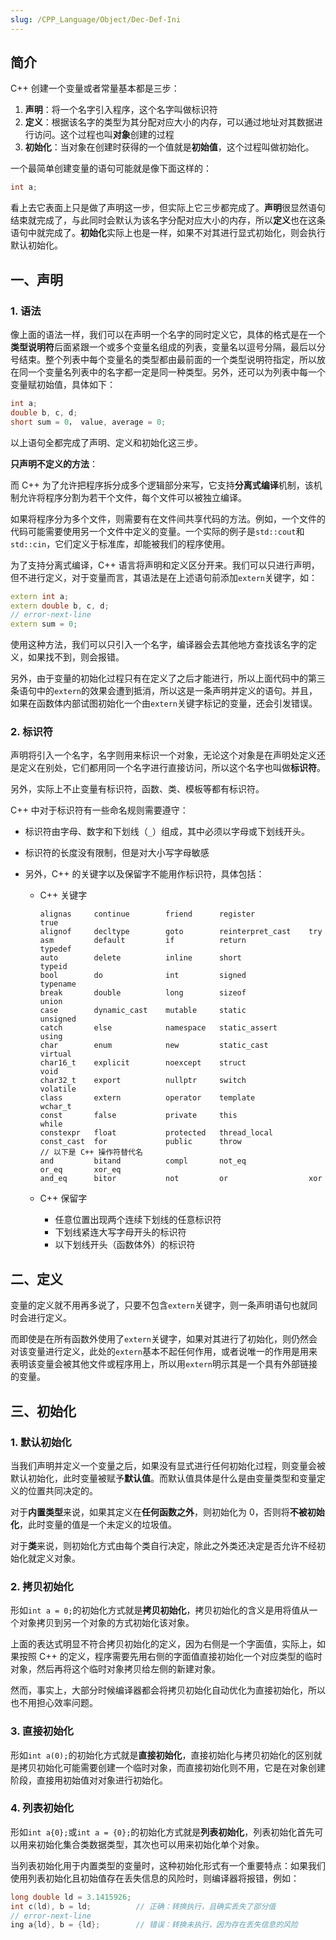 ```yaml
---
slug: /CPP_Language/Object/Dec-Def-Ini
---
```


## 简介

C++ 创建一个变量或者常量基本都是三步：

1. **声明**：将一个名字引入程序，这个名字叫做标识符
2. **定义**：根据该名字的类型为其分配对应大小的内存，可以通过地址对其数据进行访问。这个过程也叫**对象**创建的过程
3. **初始化**：当对象在创建时获得的一个值就是**初始值**，这个过程叫做初始化。

一个最简单创建变量的语句可能就是像下面这样的：

```c++
int a;
```

看上去它表面上只是做了声明这一步，但实际上它三步都完成了。**声明**很显然语句结束就完成了，与此同时会默认为该名字分配对应大小的内存，所以**定义**也在这条语句中就完成了。**初始化**实际上也是一样，如果不对其进行显式初始化，则会执行默认初始化。



## 一、声明

### 1. 语法

像上面的语法一样，我们可以在声明一个名字的同时定义它，具体的格式是在一个**类型说明符**后面紧跟一个或多个变量名组成的列表，变量名以逗号分隔，最后以分号结束。整个列表中每个变量名的类型都由最前面的一个类型说明符指定，所以放在同一个变量名列表中的名字都一定是同一种类型。另外，还可以为列表中每一个变量赋初始值，具体如下：

```c++
int a;
double b, c, d;
short sum = 0， value, average = 0;
```

以上语句全都完成了声明、定义和初始化这三步。

**只声明不定义的方法**：

而 C++ 为了允许把程序拆分成多个逻辑部分来写，它支持**分离式编译**机制，该机制允许将程序分割为若干个文件，每个文件可以被独立编译。

如果将程序分为多个文件，则需要有在文件间共享代码的方法。例如，一个文件的代码可能需要使用另一个文件中定义的变量。一个实际的例子是`std::cout`和`std::cin`，它们定义于标准库，却能被我们的程序使用。

为了支持分离式编译，C++ 语言将声明和定义区分开来。我们可以只进行声明，但不进行定义，对于变量而言，其语法是在上述语句前添加`extern`关键字，如：

```c++
extern int a;
extern double b, c, d;
// error-next-line
extern sum = 0;
```

使用这种方法，我们可以只引入一个名字，编译器会去其他地方查找该名字的定义，如果找不到，则会报错。

另外，由于变量的初始化过程只有在定义了之后才能进行，所以上面代码中的第三条语句中的`extern`的效果会遭到抵消，所以这是一条声明并定义的语句。并且，如果在函数体内部试图初始化一个由`extern`关键字标记的变量，还会引发错误。



### 2. 标识符

声明将引入一个名字，名字则用来标识一个对象，无论这个对象是在声明处定义还是定义在别处，它们都用同一个名字进行直接访问，所以这个名字也叫做**标识符**。

另外，实际上不止变量有标识符，函数、类、模板等都有标识符。

C++ 中对于标识符有一些命名规则需要遵守：

- 标识符由字母、数字和下划线（`_`）组成，其中必须以字母或下划线开头。

- 标识符的长度没有限制，但是对大小写字母敏感

- 另外，C++ 的关键字以及保留字不能用作标识符，具体包括：

  - C++ 关键字

    ```
    alignas		continue		friend		register			true
    alignof		decltype		goto		reinterpret_cast	try
    asm			default			if			return				typedef
    auto		delete			inline		short				typeid
    bool		do				int			signed				typename
    break		double			long		sizeof				union
    case		dynamic_cast	mutable		static				unsigned
    catch		else			namespace	static_assert		using
    char		enum			new			static_cast			virtual
    char16_t	explicit		noexcept	struct				void
    char32_t	export			nullptr		switch				volatile
    class		extern			operator	template			wchar_t
    const		false			private		this				while
    constexpr	float			protected	thread_local
    const_cast	for				public		throw
    // 以下是 C++ 操作符替代名
    and			bitand			compl		not_eq				or_eq		xor_eq
    and_eq		bitor			not			or					xor
    ```

  - C++ 保留字

    - 任意位置出现两个连续下划线的任意标识符
    - 下划线紧连大写字母开头的标识符
    - 以下划线开头（函数体外）的标识符



## 二、定义

变量的定义就不用再多说了，只要不包含`extern`关键字，则一条声明语句也就同时会进行定义。

而即使是在所有函数外使用了`extern`关键字，如果对其进行了初始化，则仍然会对该变量进行定义，此处的`extern`基本不起任何作用，或者说唯一的作用是用来表明该变量会被其他文件或程序用上，所以用`extern`明示其是一个具有外部链接的变量。



## 三、初始化

### 1. 默认初始化

当我们声明并定义一个变量之后，如果没有显式进行任何初始化过程，则变量会被默认初始化，此时变量被赋予**默认值**。而默认值具体是什么是由变量类型和变量定义的位置共同决定的。

对于**内置类型**来说，如果其定义在**任何函数之外**，则初始化为 0，否则将**不被初始化**，此时变量的值是一个未定义的垃圾值。

对于**类**来说，则初始化方式由每个类自行决定，除此之外类还决定是否允许不经初始化就定义对象。



### 2. 拷贝初始化

形如`int a = 0;`的初始化方式就是**拷贝初始化**，拷贝初始化的含义是用将值从一个对象拷贝到另一个对象的方式初始化该对象。

上面的表达式明显不符合拷贝初始化的定义，因为右侧是一个字面值，实际上，如果按照 C++ 的定义，程序需要先用右侧的字面值直接初始化一个对应类型的临时对象，然后再将这个临时对象拷贝给左侧的新建对象。

然而，事实上，大部分时候编译器都会将拷贝初始化自动优化为直接初始化，所以也不用担心效率问题。



### 3. 直接初始化

形如`int a(0);`的初始化方式就是**直接初始化**，直接初始化与拷贝初始化的区别就是拷贝初始化可能需要创建一个临时对象，而直接初始化则不用，它是在对象创建阶段，直接用初始值对对象进行初始化。



### 4. 列表初始化

形如`int a{0};`或`int a = {0};`的初始化方式就是**列表初始化**，列表初始化首先可以用来初始化集合类数据类型，其次也可以用来初始化单个对象。

当列表初始化用于内置类型的变量时，这种初始化形式有一个重要特点：如果我们使用列表初始化且初始值存在丢失信息的风险时，则编译器将报错，例如：

```c++
long double ld = 3.1415926;
int c(ld), b = ld;			// 正确：转换执行，且确实丢失了部分值
// error-next-line
ing a{ld}, b = {ld};		// 错误：转换未执行，因为存在丢失信息的风险
```

